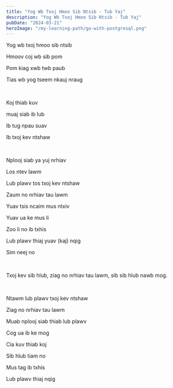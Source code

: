 ```yaml
---
title: "Yog Wb Txoj Hmoo Sib Ntsib - Tub Yaj"
description: "Yog Wb Txoj Hmoo Sib Ntsib - Tub Yaj"
pubDate: "2024-03-21"
heroImage: "/my-learning-path/go-with-postgresql.png"
---
```


Yog wb txoj hmoo sib ntsib

Hmoov coj wb sib pom

Pom kiag xwb twb paub

Tias wb yog tseem nkauj nraug

<br />

Koj thiab kuv

muaj siab ib lub

Ib tug npau suav

Ib txoj kev ntshaw

<br />

Nplooj siab ya yuj nrhiav

Los ntev lawm

Lub plawv tos txoj kev ntshaw

Zaum no nrhiav tau lawm

Yuav tsis ncaim mus ntxiv

Yuav ua ke mus li

Zoo li no ib txhis

Lub plawv thiaj yuav (kaj) nqig

Sim neej no

<br />

Txoj kev sib hlub, ziag no nrhiav tau lawm, sib sib hlub nawb mog.

<br />

Ntawm lub plawv txoj kev ntshaw

Ziag no nrhiav tau lawm

Muab nplooj siab thiab lub plawv

Cog ua ib ke mog

Cia kuv thiab koj

Sib hlub tiam no

Mus tag ib txhis

Lub plawv thiaj nqig
